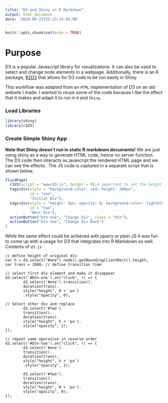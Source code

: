 ```yaml
---
title: "D3 and Shiny in R Markdown"
output: html_document
date: '2020-09-23T21:13:14-05:00'
---
```


```r
knitr::opts_chunk$set(echo = TRUE)
```

# Purpose

D3 is a popular Javascript library for visualizations. It can also be used to select and change node elements in a webpage. Additionally, there is an R package, [R2D3](https://rstudio.github.io/r2d3/) that allows for D3 code to be run easily in Shiny.

This workflow was adapted from an `HTML` implementation of D3 on an old website I made. I wanted to reuse some of the code because I like the effect that it makes and adapt it to run in `R` and `Shiny`.

### Load Libraries

```r
library(shiny)
library(r2d3)
```

### Create Simple Shiny App

**Note that Shiny doesn't run in static R markdown documents!** We are just using shiny as a way to generate HTML code, hence no server function. The D3 code then interacts as javascript the rendered HTML page and we can see the effects. 
\ The JS code is captured in a separate script that is shown below.

```r
fluidPage(
  r2d3(script = "www/d3.js", height = 0),# important to set the height of the D3 script
  tags$div(style = "background-color: red; height: 200px",
           id = "one",
           "Initial Div"),
  tags$div(style = "height: 0px; opacity: 0; background-color: lightblue",
           id = "two",
           "Next Div"),
  actionButton("btn-one", "Change Div", class = "btn"),
  actionButton("btn-two", "Change Div Back")
)
```
While the same effect could be achieved with jquery or plain JS it was fun to come up with a usage for D3 that integrates into R Markdown so well.
\
Contents of `d3.js`
```d3
// define height of original div
var h = d3.select("#one").node().getBoundingClientRect().height;
var trans = 1000; // define transition time

// select first div element and make it disappear
d3.select('#btn-one').on("click", () => {
		d3.select('#one').transition().
		duration(trans).
		style("height", 0 + 'px')
		.style("opacity", 0);
		
// Select other div and replace 
		d3.select('#two').
		transition().
		duration(trans).
		style("height", h + 'px').
		style("opacity", 1);
});

// repeat same operation in reverse order
d3.select('#btn-two').on("click", () => {
		d3.select('#one').
		transition().
		duration(trans).
		style("height", h + 'px')
		.style("opacity", 1);
		
		d3.select('#two').
		transition().
		duration(trans).
		style("height", 0 + 'px').
		style("opacity", 0);
});
```

